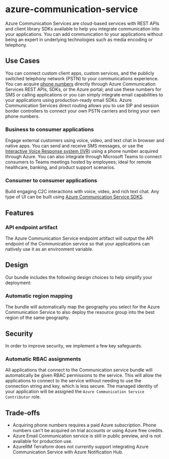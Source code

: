 # azure-communication-service
Azure Communication Services are cloud-based services with REST APIs and client library SDKs available to help you integrate communication into your applications. You can add communication to your applications without being an expert in underlying technologies such as media encoding or telephony.

## Use Cases
You can connect custom client apps, custom services, and the publicly switched telephony network (PSTN) to your communications experience. You can acquire [phone numbers](https://learn.microsoft.com/en-us/azure/communication-services/concepts/telephony/plan-solution) directly through Azure Communication Services REST APIs, SDKs, or the Azure portal; and use these numbers for SMS or calling applications or you can simply integrate email capabilities to your applications using production-ready email SDKs. Azure Communication Services direct routing allows you to use SIP and session border controllers to connect your own PSTN carriers and bring your own phone numbers.

### Business to consumer applications
Engage external customers using voice, video, and text chat in browser and native apps. You can send and receive SMS messages, or use the [Interactive Voice Response system (IVR)](https://github.com/microsoft/botframework-telephony/blob/main/EnableTelephony.md) using a phone number acquired through Azure. You can also integrate through Microsoft Teams to connect consumers to Teams meetings hosted by employees; ideal for remote healthcare, banking, and product support scenarios.

### Consumer to consumer applications
Build engaging C2C interactions with voice, video, and rich text chat. Any type of UI can be built using [Azure Communication Service SDKS](https://learn.microsoft.com/en-us/azure/communication-services/concepts/sdk-options).

## Features
### API endpoint artifact
The Azure Communication Service endpoint artifact will output the API endpoint of the Communication service so that your applications can natively use it as an environment variable.

## Design
Our bundle includes the following design choices to help simplify your deployment:
### Automatic region mapping
The bundle will automatically map the geography you select for the Azure Communication Service to also deploy the resource group into the best region of the same geography.

## Security
In order to improve security, we implement a few key safeguards.
### Automatic RBAC assignments
All applications that connect to the Communication service bundle will automatically be given RBAC permissions to the service. This will allow the applications to connect to the service without needing to use the connection string and key, which is less secure. The managed identity of your application will be assigned the `Azure Communication Service Contributor` role.

## Trade-offs
* Acquiring phone numbers requires a paid Azure subscription. Phone numbers can't be acquired on trial accounts or using Azure free credits.
* Azure Email Communication service is still in public preview, and is not available for production use.
* AzureRM Terraform does not currently support integrating Azure Communication Service with Azure Notification Hub.
